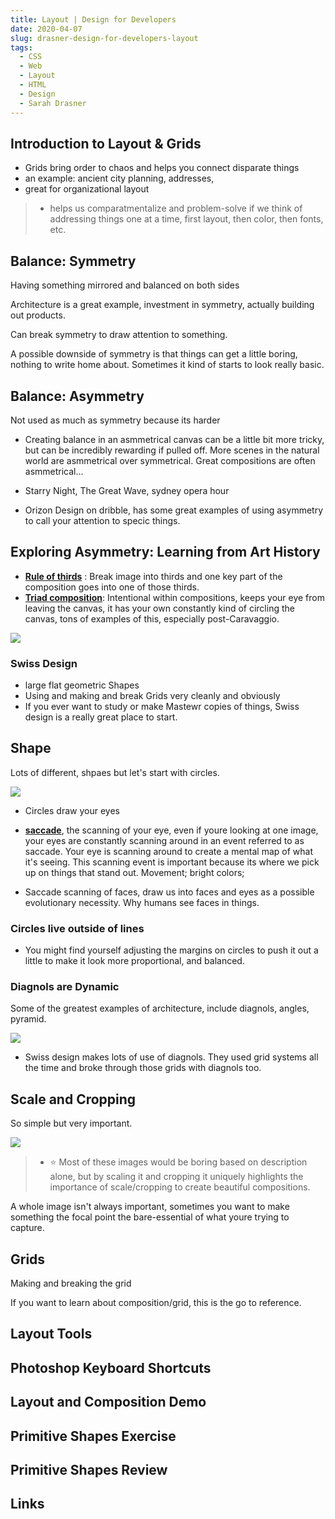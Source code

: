 ```yaml
---
title: Layout | Design for Developers
date: 2020-04-07
slug: drasner-design-for-developers-layout
tags:
  - CSS
  - Web
  - Layout
  - HTML
  - Design 
  - Sarah Drasner
---
```


## Introduction to Layout & Grids
- Grids bring order to chaos and helps you connect disparate things
- an example: ancient city planning, addresses,
- great for organizational layout
> - helps us comparatmentalize and problem-solve if we think of addressing things one at a time, first layout, then color, then fonts, etc.

## Balance: Symmetry
Having something mirrored and balanced on both sides

Architecture is a great example, investment in symmetry, actually building out products.

Can break symmetry to draw attention to something.

A possible downside of symmetry is that things can get a little boring, nothing to write home about. Sometimes it kind of starts to look really basic.
## Balance: Asymmetry
Not used as much as symmetry because its harder 

- Creating balance in an asmmetrical canvas can be a little bit more tricky, but can be incredibly rewarding if pulled off. More scenes in the natural world are asmmetrical over symmetrical. Great compositions are often asmmetrical...
- Starry Night, The Great Wave, sydney opera hour

- Orizon Design on dribble, has some great examples of using asymmetry to call your attention to specic things.

## Exploring Asymmetry: Learning from Art History
- [**Rule of thirds**]() : Break image into thirds and one key part of the composition goes into one of those thirds.
- [**Triad composition**](): Intentional within compositions, keeps your eye from leaving the canvas, it has your own constantly kind of circling the canvas, tons of examples of this, especially post-Caravaggio. 

![](triad-composition.png)


### Swiss Design     
- large flat geometric Shapes
- Using and making and break Grids very cleanly and obviously
- If you ever want to study or make Mastewr copies of things, Swiss design is a really great place to start.

## Shape
Lots of different, shpaes but let's start with circles. 

![](circles.png)

- Circles draw your eyes 
- [**saccade**](), the scanning of your eye, even if youre looking at one image, your eyes are constantly scanning around in an event referred to as saccade. Your eye is scanning around to create a mental map of what it's seeing. This scanning event is important because its where we pick up on things that stand out. Movement; bright colors; 

- Saccade scanning of faces, draw us into faces and eyes as a possible evolutionary necessity. Why humans see faces in things.

### Circles live outside of lines
- You might find yourself adjusting the margins on circles to push it out a little to make it look more proportional, and balanced.

### Diagnols are Dynamic
Some of the greatest examples of architecture, include diagnols, angles, pyramid.

![](diagnols.png)

- Swiss design makes lots of use of diagnols. They used grid systems all the time and broke through those grids with diagnols too.

## Scale and Cropping
So simple but very important.

![](scale.png)

> - ⭐ Most of these images would be boring based on description alone, but by scaling it and cropping it uniquely highlights the importance of scale/cropping to create beautiful compositions.

A whole image isn't always important, sometimes you want to make something the focal point the bare-essential of what youre trying to capture.

## Grids
Making and breaking the grid

If you want to learn about composition/grid, this is the go to reference. 

## Layout Tools

## Photoshop Keyboard Shortcuts

## Layout and Composition Demo

## Primitive Shapes Exercise

## Primitive Shapes Review

## Links 
